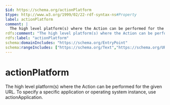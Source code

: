 ```yaml
---
$id: https://schema.org/actionPlatform
$type: http://www.w3.org/1999/02/22-rdf-syntax-ns#Property
label: actionPlatform
comment: |
  The high level platform(s) where the Action can be performed for the given URL. To specify a specific application or operating system instance, use actionApplication.
rdfs:comment: "The high level platform(s) where the Action can be performed for the given URL. To specify a specific application or operating system instance, use actionApplication."
rdfs:label: "actionPlatform"
schema:domainIncludes: "https://schema.org/EntryPoint"
schema:rangeIncludes: ["https://schema.org/Text","https://schema.org/URL","https://schema.org/DigitalPlatformEnumeration"]
---
```


# actionPlatform

The high level platform(s) where the Action can be performed for the given URL. To specify a specific application or operating system instance, use actionApplication.


